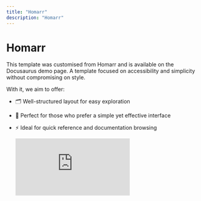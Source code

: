 ```yaml
---
title: "Homarr"
description: "Homarr"
---
```




# Homarr

This template was customised from <Link to="https://homarr.dev/" >Homarr</Link> and is available on the <Link to="https://docusaurus.io/showcase" >Docusaurus</Link> demo page. A template focused on accessibility and simplicity without compromising on style.

With it, we aim to offer:

* 🗂️ Well-structured layout for easy exploration

* 🎯  Perfect for those who prefer a simple yet effective interface

* ⚡ Ideal for quick reference and documentation browsing


   <div style={{ position: 'relative', paddingBottom: 'calc(52.23958333333333% + 41px)', height: 0, width: '100%' }}>
      <iframe
        src="https://demo.arcade.software/pXeALfVHs7swrnWaqpeC?embed&embed_mobile=tab&embed_desktop=inline&show_copy_link=true"
        title="Quantum API Dev Portal"
        frameBorder="0"
        loading="lazy"
        allowFullScreen
        allow="clipboard-write"
        style={{ position: 'absolute', top: 0, left: 0, width: '100%', height: '100%', colorScheme: 'light' }}
      />
    </div>